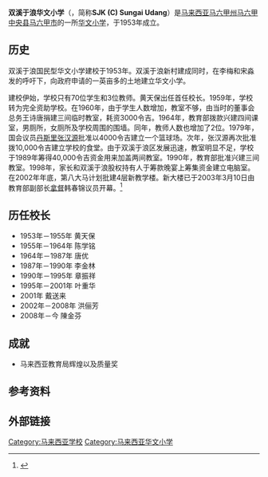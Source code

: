 {{Infobox school
|name                     = 双溪于浪华文小学
|native_name              = Sekolah Jenis Kebangsaan (Cina) Sungai Udang
|logo                     = 
|logo_size                = 
|logo_caption             = 
|image                    = SJK (C) Sungai Udang.jpg<!-- 学校图片 -->
|image_size               = 300px
|image_caption            = 
|pushpin_map              = Malaysia Malacca
|address                  = No.1, 76300 Sungai Udang, [[马六甲州|Melaka]]
|country                  = {{MAS}}
|coordinates              = {{coord|2.2822|N|102.1353|E|display=inline,title}}
|former_name              = <!-- 学校旧名 -->
|schooltype               = [[公立学校|国民型]][[华文小学|华文小学]]
|fundingtype              = 全津贴学校（Sekolah Kerajaan）
|motto                    = 勤 朴 诚 毅<!-- 学校格言 -->
|motto_translation        = <!-- 学校格言（翻译版本） -->
|religious_affiliation    = <!-- 学校宗教，供宗教学校使用 -->
|established              = {{Start date|1953|df=y}}
|founder                  = <!-- 创办人 -->
|district                 = [[马六甲|马六甲]][[马六甲中央县|中央县]]
|educational_authority    = 马六甲中央县教育局
|session                  = 上午
|school_code              = MBC2080
|chairperson_label        = 董事会
|chairperson              = <!--XXX（2017－）-->
|principal                = 陈金芬（2008－）-->
|vice_principal           = <!--XXX（行政课程）、彭祥全（学生事务）、黄奖利（補助课程）、卢毓媚（下午班）-->
|acting_headteacher       = <!-- 代校长 -->

|staff                    = 
|faculty                  = 26（2020年）<!-- 教师数量 -->
|students                 = 202（2020年） <!--学生数量-->
|classes                  = <!-- 班级数量 -->
|ratio                    = 8:1
|medium_of_language       = [[马来西亚华语|中文]]
|language                 = 华语、英语、马来语
|classrooms               = <!-- 学校课室数量 -->
|area                     = <!-- 学校面积 -->
|colors                   = <!-- 学校颜色 -->
|slogan                   = <!-- 学校口号 -->
|song                     =  
|nickname                 = <!-- 学校昵称 -->
|number                   = +606-3512205
|fax                      = +606-3512205
|website                  = {{URL|http://sjkcsumt.zoom-a.com/index.html}}<!-- {{URL|school.url}} 注意：若网址有“=”字符请用{{URL|1=school.url}} -->
|vision = 以国家教育哲学为本，为全体学生提供有素质的教育以培养五育平衡的国民。
|footnotes                = 
|module                   = 
|lastupdate               = 2020年6月1日
|mapframe-zoom            = 16
}}

'''双溪于浪华文小学'''（{{lang-ms|Sekolah Jenis Kebangsaan (Cina) Sungai Udang}}，简称'''SJK (C) Sungai Udang'''）是[[马来西亚|马来西亚]][[马六甲州|马六甲州]][[马六甲中央县|马六甲中央县]][[马六甲市|马六甲市]]的一所[[华文小学|华文小学]]，于1953年成立。

== 历史 ==
双溪于浪国民型华文小学建校于1953年。双溪于浪新村建成同时，在李梅和宋淼发的呼吁下，向政府申请的一英亩多的土地建立华文小学。

建校伊始，学校只有70位学生和3位教师。黄天保出任首任校长。1959年，学校转为完全资助学校。在1960年，由于学生人数增加，教室不够，由当时的董事会总务王诗唐捐建三间临时教室，耗资3000令吉。1964年，教育部拨款兴建四间课室，男厕所，女厕所及学校周围的围墙。同年，教师人数也增加了2位。1979年，国会议员[[丹斯里|丹斯里]][[张汉源|张汉源]]批准以4000令吉建立一个篮球场。次年，张汉源再次批准拨10,000令吉建立学校的食堂。由于双溪于浪区发展迅速，教室明显不足，学校于1989年筹得40,000令吉资金用来加盖两间教室。1990年，教育部批准兴建三间教室。1998年，家长和双溪于浪股权持有人于筹款晚宴上筹集资金建立电脑室。在2002年年底，第八大马计划批建4层新教学楼。新大楼已于2003年3月10日由教育部副部长[[拿督|拿督]]韩春锦议员开幕。<ref>{{Cite web|title=双溪于浪华小校史|url=http://sisedujh.my/sjkcsungaiudang/sejarah2.asp|work=我们的校史 Sejarah Sekolah Kami|accessdate=2019-02-08|author=|date=|publisher=|archive-url=https://web.archive.org/web/20190220094852/http://sisedujh.my/sjkcsungaiudang/sejarah2.asp|archive-date=2019-02-20|dead-url=yes}}</ref>

==历任校长==
*1953年－1955年 黄天保
*1955年－1964年 陈学铭
*1964年－1987年 唐优
*1987年－1990年 李金林
*1990年－1995年 章振祥
*1995年－2001年 叶重华
*2001年         戴送来
*2002年－2008年 洪俪芳
*2008年－今     陳金芬

== 成就 ==
* 马来西亚教育局辉煌以及质量奖

==参考资料==
{{reflist}}

== 外部链接 ==
{{Portal box|马来西亚|教育}}
<!--* [官方网站]-->
<!--* {{facebook|}}-->
[[Category:马来西亚学校|Category:马来西亚学校]]
[[Category:马来西亚华文小学|Category:马来西亚华文小学]]
